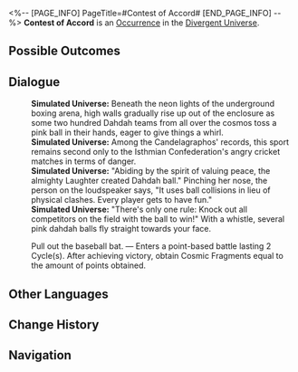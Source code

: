 <%-- [PAGE_INFO]
PageTitle=#Contest of Accord#
[END_PAGE_INFO] --%>
{{Stub}}
{{Simulated Universe Event Infobox
|id            = 21401
|title         = 
|image         = Occurrence Contest.png
|domains_su    = 
|domains_ext   = 
|domains_swarm = 
|domains_gng   = 
|domains_du    = Unknown
|requirements  = 
|prev          = 
|next          = 
|characters    = 
|factions      = 
|order         = 
|order_du      = 
}}
'''Contest of Accord''' is an [[Divergent Universe/Occurrence|Occurrence]] in the [[Divergent Universe]].

==Possible Outcomes==
{{Possible Outcomes
|choice_1 = Pull out the baseball bat.
|result_1 = Enters a point-based battle lasting 2 Cycle(s). After achieving victory, obtain Cosmic Fragments equal to the amount of points obtained.

}}
<!--
==Gameplay Notes==
* 
-->
==Dialogue==
{{Dialogue Start}}
:'''Simulated Universe:''' Beneath the neon lights of the underground boxing arena, high walls gradually rise up out of the enclosure as some two hundred Dahdah teams from all over the cosmos toss a pink ball in their hands, eager to give things a whirl.
:'''Simulated Universe:''' Among the Candelagraphos' records, this sport remains second only to the Isthmian Confederation's angry cricket matches in terms of danger.
:'''Simulated Universe:''' "Abiding by the spirit of valuing peace, the almighty Laughter created Dahdah ball." Pinching her nose, the person on the loudspeaker says, "It uses ball collisions in lieu of physical clashes. Every player gets to have fun."
:'''Simulated Universe:''' "There's only one rule: Knock out all competitors on the field with the ball to win!" With a whistle, several pink dahdah balls fly straight towards your face.
:{{DIcon|Star}} Pull out the baseball bat. &mdash; Enters a point-based battle lasting 2 Cycle(s). After achieving victory, obtain Cosmic Fragments equal to the amount of points obtained.
{{Dialogue End}}

==Other Languages==
{{Other Languages
|en   = Contest of Accord
|zhs  = 和谐比赛
|zht  = 和諧比賽
|ja   = {{Rubi|協和|きょうわ}}コンテスト
|ko   = 조화의 대회
|es   = Competición armoniosa
|fr   = Concours d'accords
|ru   = Гармоничное состязание
|th   = การแข่งขันที่กลมเกลียว
|vi   = Cuộc Thi Hòa Hợp
|de   = Wettkampf des Einklangs
|id   = Pertandingan Keharmonisan
|pt   = Competição Harmoniosa
}}

==Change History==
{{Change History|2.3}}

==Navigation==
{{Occurrence Navbox}}